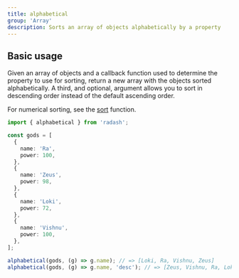 ```yaml
---
title: alphabetical
group: 'Array'
description: Sorts an array of objects alphabetically by a property
---
```


## Basic usage

Given an array of objects and a callback function used to determine the property to use for sorting, return a new array with the objects sorted alphabetically. A third, and optional, argument allows you to sort in descending order instead of the default ascending order.

For numerical sorting, see the [sort](./sort) function.

```ts
import { alphabetical } from 'radash';

const gods = [
  {
    name: 'Ra',
    power: 100,
  },
  {
    name: 'Zeus',
    power: 98,
  },
  {
    name: 'Loki',
    power: 72,
  },
  {
    name: 'Vishnu',
    power: 100,
  },
];

alphabetical(gods, (g) => g.name); // => [Loki, Ra, Vishnu, Zeus]
alphabetical(gods, (g) => g.name, 'desc'); // => [Zeus, Vishnu, Ra, Loki]
```
